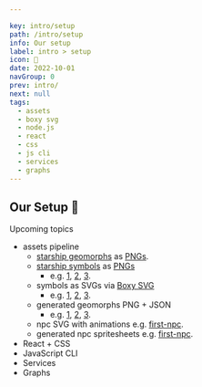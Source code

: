 ```yaml
---

key: intro/setup
path: /intro/setup
info: Our setup
label: intro > setup
icon: 🚧
date: 2022-10-01
navGroup: 0
prev: intro/
next: null
tags:
  - assets
  - boxy svg
  - node.js
  - react
  - css
  - js cli
  - services
  - graphs
---
```


## Our Setup 🚧

<aside id="upcoming-article">

Upcoming topics

- assets pipeline
  - [starship geomorphs](http://travellerrpgblog.blogspot.com/2020/07/starship-geomorphs-20.html "@new-tab") as [PNGs](http://ericbsmith.no-ip.org/geomorphs/ "@new-tab").
  - [starship symbols](http://travellerrpgblog.blogspot.com/2020/08/starship-symbols-book.html "@new-tab") as [PNGs](http://ericbsmith.no-ip.org/geomorphs/ "@new-tab")
    - e.g. [1](/assets/symbol/office--020--2x3.png "@new-tab"), [2](/assets/symbol/stateroom--020--2x3.png "@new-tab"), [3](/assets/symbol/couch-and-chairs--006--0.4x2.png "@new-tab").
  - symbols as SVGs via [Boxy SVG](https://boxy-svg.com/)
    - e.g. [1](/assets/symbol/office--020--2x3.svg "@new-tab"), [2](/assets/symbol/stateroom--020--2x3.svg "@new-tab"), [3](/assets/symbol/couch-and-chairs--006--0.4x2.svg "@new-tab").
  - generated geomorphs PNG + JSON
    - e.g. [1](/assets/geomorph/g-301--bridge.png "@new-tab"), [2](/assets/geomorph/g-101--multipurpose.png "@new-tab"), [3](/assets/geomorph/g-303--passenger-deck.png "@new-tab").
  - npc SVG with animations e.g. [first-npc](/assets/npc/first-npc.svg "@new-tab").
  - generated npc spritesheets e.g. [first-npc](/assets/npc/first-npc--walk.png "@new-tab").
- React + CSS
- JavaScript CLI
- Services
- Graphs

</aside>

